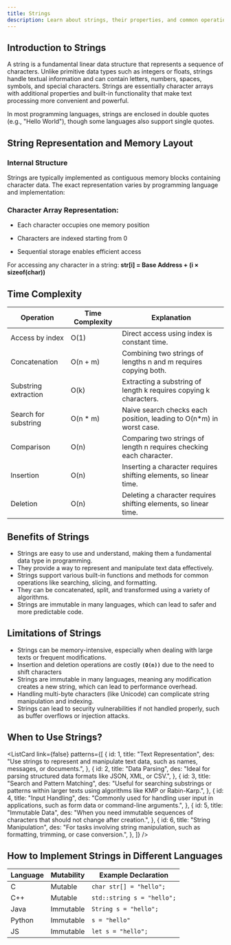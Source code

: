 ```yaml
---
title: Strings
description: Learn about strings, their properties, and common operations in programming.
---
```


## Introduction to Strings

A string is a fundamental linear data structure that represents a sequence of characters. Unlike primitive data types such as integers or floats, strings handle textual information and can contain letters, numbers, spaces, symbols, and special characters. Strings are essentially character arrays with additional properties and built-in functionality that make text processing more convenient and powerful.

In most programming languages, strings are enclosed in double quotes (e.g., "Hello World"), though some languages also support single quotes.

## String Representation and Memory Layout

### Internal Structure

Strings are typically implemented as contiguous memory blocks containing character data. The exact representation varies by programming language and implementation:

### Character Array Representation:

- Each character occupies one memory position

- Characters are indexed starting from 0

- Sequential storage enables efficient access

<Callout type="info" title="Memory Address Calculation">
  For accessing any character in a string:
  <b>str[i] = Base Address + (i × sizeof(char))</b>
</Callout>

## Time Complexity

| Operation            | Time Complexity | Explanation                                                          |
| -------------------- | --------------- | -------------------------------------------------------------------- |
| Access by index      | O(1)            | Direct access using index is constant time.                          |
| Concatenation        | O(n + m)        | Combining two strings of lengths n and m requires copying both.      |
| Substring extraction | O(k)            | Extracting a substring of length k requires copying k characters.    |
| Search for substring | O(n \* m)       | Naive search checks each position, leading to O(n\*m) in worst case. |
| Comparison           | O(n)            | Comparing two strings of length n requires checking each character.  |
| Insertion            | O(n)            | Inserting a character requires shifting elements, so linear time.    |
| Deletion             | O(n)            | Deleting a character requires shifting elements, so linear time.     |

## Benefits of Strings

- Strings are easy to use and understand, making them a fundamental data type in programming.
- They provide a way to represent and manipulate text data effectively.
- Strings support various built-in functions and methods for common operations like searching, slicing, and formatting.
- They can be concatenated, split, and transformed using a variety of algorithms.
- Strings are immutable in many languages, which can lead to safer and more predictable code.

## Limitations of Strings

- Strings can be memory-intensive, especially when dealing with large texts or frequent modifications.
- Insertion and deletion operations are costly **`(O(n))`** due to the need to shift characters
- Strings are immutable in many languages, meaning any modification creates a new string, which can lead to performance overhead.
- Handling multi-byte characters (like Unicode) can complicate string manipulation and indexing.
- Strings can lead to security vulnerabilities if not handled properly, such as buffer overflows or injection attacks.

## When to Use Strings?

<ListCard
  link={false}
  patterns={[
    {
      id: 1,
      title: "Text Representation",
      des: "Use strings to represent and manipulate text data, such as names, messages, or documents.",
    },
    {
      id: 2,
      title: "Data Parsing",
      des: "Ideal for parsing structured data formats like JSON, XML, or CSV.",
    },
    {
      id: 3,
      title: "Search and Pattern Matching",
      des: "Useful for searching substrings or patterns within larger texts using algorithms like KMP or Rabin-Karp.",
    },
    {
      id: 4,
      title: "Input Handling",
      des: "Commonly used for handling user input in applications, such as form data or command-line arguments.",
    },
    {
      id: 5,
      title: "Immutable Data",
      des: "When you need immutable sequences of characters that should not change after creation.",
    },
    {
      id: 6,
      title: "String Manipulation",
      des: "For tasks involving string manipulation, such as formatting, trimming, or case conversion.",
    },
  ]}
/>

## How to Implement Strings in Different Languages

| Language | Mutability | Example Declaration        |
| -------- | ---------- | -------------------------- |
| C        | Mutable    | `char str[] = "hello";`    |
| C++      | Mutable    | `std::string s = "hello";` |
| Java     | Immutable  | `String s = "hello";`      |
| Python   | Immutable  | `s = "hello"`              |
| JS       | Immutable  | `let s = "hello";`         |
